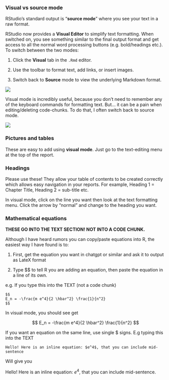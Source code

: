 

### Visual vs source mode

RStudio's standard output is "**source mode**" where you see your text in a raw format.

RStudio now provides a **Visual Editor** to simplify text formatting. When switched on, you see something similar to the
final output format and get access to all the normal word processing buttons (e.g. bold/headings etc.). To switch
between the two modes:

1.  Click the **Visual** tab in the `.Rmd` editor.

2.  Use the toolbar to format text, add links, or insert images.

3.  Switch back to **Source** mode to view the underlying Markdown format.

![](index_images/im_04Markdown_Visual.png)

Visual mode is incredibly useful, because you don't need to remember any of the keyboard commands for formatting text.
But... it can be a pain when editing/deleting code-chunks. To do that, I often switch back to source mode.

![](https://posit.co/wp-content/themes/Posit/public/markdown-blogs/r-markdown-tips-tricks-1-rstudio-ide/img/img7.gif)

### Pictures and tables

These are easy to add using **visual mode**. Just go to the text-editing menu at the top of the report.

### Headings

Please use these! They allow your table of contents to be created correctly which allows easy navigation in your
reports. For example, Heading 1 = Chapter Title, Heading 2 = sub-title etc.

In visual mode, click on the line you want then look at the text formatting menu. Click the arrow by "normal" and change
to the heading you want.

### Mathematical equations

**THESE GO INTO THE TEXT SECTION! NOT INTO A CODE CHUNK.**

Although I have heard rumors you can copy/paste equations into R, the easiest way I have found is to:

1.  First, get the equation you want in chatgpt or similar and ask it to output as LateX format

2.  Type \$\$ to tell R you are adding an equation, then paste the equation in a line of its own.

e.g. If you type this into the TEXT (not a code chunk)

``` {asis="TRUE"}

$$
E_n = -\frac{m e^4}{2 \hbar^2} \frac{1}{n^2}
$$
```

In visual mode, you should see get

$$
E_n = -\frac{m e^4}{2 \hbar^2} \frac{1}{n^2}
$$

If you want an equation on the same line, use single \$ signs. E.g typing this into the TEXT

``` {asis="TRUE"}

Hello! Here is an inline equation: $e^4$, that you can include mid-sentence
```

Will give you

Hello! Here is an inline equation: $e^4$, that you can include mid-sentence.
